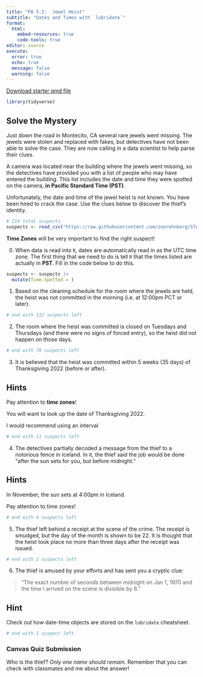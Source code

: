 ```yaml
---
title: "PA 5.2:  Jewel Heist"
subtitle: "Dates and Times with `lubridate`"
format: 
  html:
    embed-resources: true
    code-tools: true
editor: source
execute: 
  error: true
  echo: true
  message: false
  warning: false
---
```


[Download starter qmd file](../student-versions/pas/pa5-2.qmd)

```r
library(tidyverse)
```

## Solve the Mystery

Just down the road in Montecito, CA several rare jewels went missing. The jewels were stolen and replaced with fakes, but detectives have not been able to solve the case. They are now calling in a data scientist to help parse their clues.

A camera was located near the building where the jewels went missing, so the detectives have provided you with a list of people who may have entered the building. This list includes the date and time they were spotted on the camera, **in Pacific Standard Time (PST)**.

Unfortunately, the date and time of the jewel heist is not known. You have been hired to crack the case. Use the clues below to discover the thief's identity.

```r
# 214 total suspects
suspects <- read_csv("https://raw.githubusercontent.com/zoerehnberg/STAT331-S23/main/practice_activities/suspects.csv")
```

::: callout-note

**Time Zones** will be very important to find the right suspect!

:::

0. When data is read into `R`, dates are automatically read in as the UTC time zone. The first thing that we need to do is tell `R` that the times listed are actually in **PST**. Fill in the code below to do this.

```r
suspects <- suspects |> 
  mutate(Time.Spotted = )
```


1. Based on the cleaning schedule for the room where the jewels are held, the heist was not committed in the morning  (i.e. at 12:00pm PCT or later).

```r
# end with 112 suspects left
```

2. The room where the heist was committed is closed on Tuesdays and Thursdays (and there were no signs of forced entry), so the heist did not happen on those days.

```r
# end with 78 suspects left
```


3. It is believed that the heist was committed within 5 weeks (35 days) of Thanksgiving 2022 (before or after).

::: callout-tip
# Hints
Pay attention to **time zones**! 

You will want to look up the date of Thanksgiving 2022.

I would recommend using an interval
:::

```r
# end with 11 suspects left
```

4. The detectives partially decoded a message from the thief to a notorious fence in Iceland. In it, the thief said the job would be done "after the sun sets for you, but before midnight." 

::: callout-tip
# Hints
In November, the sun sets at 4:00pm in Iceland.

Pay attention to time zones!
:::

```r
# end with 4 suspects left
```

5. The thief left behind a receipt at the scene of the crime. The receipt is smudged, but the day of the month is shown to be 22. It is thought that the heist took place no more than three days after the receipt was issued.

```r
# end with 2 suspects left
```

6. The thief is amused by your efforts and has sent you a cryptic clue:

> "The exact number of seconds between midnight on Jan 1, 1970 and the time I arrived on the scene is divisible by 6."

:::callout-tip
# Hint

Check out how date-time objects are stored on the `lubridate` cheatsheet.
:::

```r
# end with 1 suspect left
```

::: callout-note

### Canvas Quiz Submission

Who is the thief? *Only one name should remain.* Remember that you can check with classmates and me about the answer!

:::